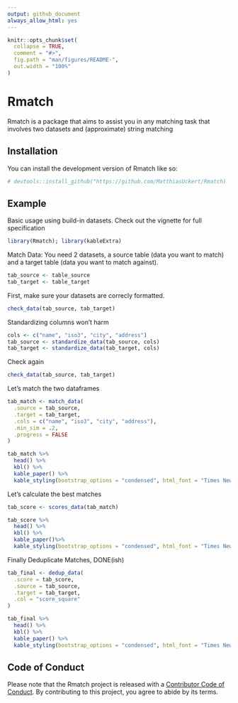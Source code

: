 ```yaml
---
output: github_document
always_allow_html: yes
---
```


<!-- README.md is generated from README.Rmd. Please edit that file -->

```r
knitr::opts_chunk$set(
  collapse = TRUE,
  comment = "#>",
  fig.path = "man/figures/README-",
  out.width = "100%"
)
```

# Rmatch

<!-- badges: start -->
<!-- badges: end -->

Rmatch is a package that aims to assist you in any matching task that involves two datasets and (approximate) string matching

## Installation

You can install the development version of Rmatch like so:

``` r
# devtools::install_github("https://github.com/MatthiasUckert/Rmatch)
```

## Example

Basic usage using build-in datasets. Check out the vignette for full specification

```r
library(Rmatch); library(kableExtra)
```

Match Data:
You need 2 datasets, a source table (data you want to match) and a target table (data you want to match against).

```r
tab_source <- table_source
tab_target <- table_target
```

First, make sure your datasets are correcly formatted.
```r
check_data(tab_source, tab_target)
```

Standardizing columns won't harm
```r
cols <- c("name", "iso3", "city", "address")
tab_source <- standardize_data(tab_source, cols)
tab_target <- standardize_data(tab_target, cols)
```

Check again
```r
check_data(tab_source, tab_target)
```


Let's match the two dataframes
```r
tab_match <- match_data(
  .source = tab_source,
  .target = tab_target,
  .cols = c("name", "iso3", "city", "address"),
  .min_sim = .2,
  .progress = FALSE
)
```


```r
tab_match %>%
  head() %>%
  kbl() %>%
  kable_paper() %>%
  kable_styling(bootstrap_options = "condensed", html_font = "Times New Roman", font_size = 12)
```

Let's calculate the best matches
```r
tab_score <- scores_data(tab_match)
```

```r
tab_score %>%
  head() %>%
  kbl() %>%
  kable_paper()%>%
  kable_styling(bootstrap_options = "condensed", html_font = "Times New Roman", font_size = 12)
```

Finally Deduplicate Matches, DONE(ish)
```r
tab_final <- dedup_data(
  .score = tab_score,
  .source = tab_source,
  .target = tab_target,
  .col = "score_square"
)
```

```r
tab_final %>%
  head() %>%
  kbl() %>%
  kable_paper() %>%
  kable_styling(bootstrap_options = "condensed", html_font = "Times New Roman", font_size = 8)
```


## Code of Conduct

Please note that the Rmatch project is released with a [Contributor Code of Conduct](https://contributor-covenant.org/version/2/0/CODE_OF_CONDUCT.html). By contributing to this project, you agree to abide by its terms.
